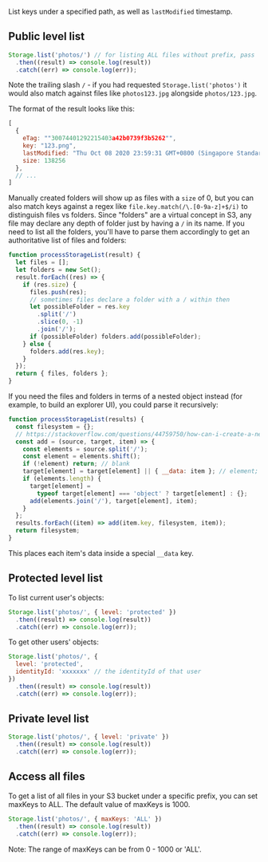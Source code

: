 List keys under a specified path, as well as `lastModified` timestamp.

<!-- TODO Rewrite the details about prefixes here appear to be things that need to be added to ioS/Android/Flutter? Or is that too much info? -->

## Public level list

```javascript
Storage.list('photos/') // for listing ALL files without prefix, pass '' instead
  .then((result) => console.log(result))
  .catch((err) => console.log(err));
```

Note the trailing slash `/` - if you had requested `Storage.list('photos')` it would also match against files like `photos123.jpg` alongside `photos/123.jpg`.

The format of the result looks like this:

```js
[
  {
    eTag: ""30074401292215403a42b0739f3b5262"",
    key: "123.png",
    lastModified: "Thu Oct 08 2020 23:59:31 GMT+0800 (Singapore Standard Time)",
    size: 138256
  },
  // ...
]
```

Manually created folders will show up as files with a `size` of 0, but you can also match keys against a regex like `file.key.match(/\.[0-9a-z]+$/i)` to distinguish files vs folders. Since "folders" are a virtual concept in S3, any file may declare any depth of folder just by having a `/` in its name. If you need to list all the folders, you'll have to parse them accordingly to get an authoritative list of files and folders:

```js
function processStorageList(result) {
  let files = [];
  let folders = new Set();
  result.forEach((res) => {
    if (res.size) {
      files.push(res);
      // sometimes files declare a folder with a / within then
      let possibleFolder = res.key
        .split('/')
        .slice(0, -1)
        .join('/');
      if (possibleFolder) folders.add(possibleFolder);
    } else {
      folders.add(res.key);
    }
  });
  return { files, folders };
}
```

If you need the files and folders in terms of a nested object instead (for example, to build an explorer UI), you could parse it recursively:

```js
function processStorageList(results) {
  const filesystem = {};
  // https://stackoverflow.com/questions/44759750/how-can-i-create-a-nested-object-representation-of-a-folder-structure
  const add = (source, target, item) => {
    const elements = source.split('/');
    const element = elements.shift();
    if (!element) return; // blank
    target[element] = target[element] || { __data: item }; // element;
    if (elements.length) {
      target[element] =
        typeof target[element] === 'object' ? target[element] : {};
      add(elements.join('/'), target[element], item);
    }
  };
  results.forEach((item) => add(item.key, filesystem, item));
  return filesystem;
}
```

This places each item's data inside a special `__data` key.

## Protected level list

To list current user's objects:

```javascript
Storage.list('photos/', { level: 'protected' })
  .then((result) => console.log(result))
  .catch((err) => console.log(err));
```

To get other users' objects:

```javascript
Storage.list('photos/', {
  level: 'protected',
  identityId: 'xxxxxxx' // the identityId of that user
})
  .then((result) => console.log(result))
  .catch((err) => console.log(err));
```

## Private level list

```javascript
Storage.list('photos/', { level: 'private' })
  .then((result) => console.log(result))
  .catch((err) => console.log(err));
```

## Access all files

To get a list of all files in your S3 bucket under a specific prefix, you can set maxKeys to ALL. The default value of maxKeys is 1000.

```javascript
Storage.list('photos/', { maxKeys: 'ALL' })
  .then((result) => console.log(result))
  .catch((err) => console.log(err));
```

<Callout>Note: The range of maxKeys can be from 0 - 1000 or 'ALL'.</Callout>

